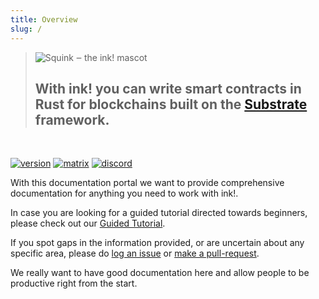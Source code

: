 ```yaml
---
title: Overview
slug: /
---
```


<blockquote>
    <img src="./img/ink-squid.svg" alt="Squink ‒ the ink! mascot" class="squid" />
    <h2>
        With ink! you can write smart contracts in Rust for blockchains built on
        the <a href="https://github.com/paritytech/substrate">Substrate</a> framework.
    </h2>
</blockquote>

<br/>

[![version][m1]][m2] [![matrix][k1]][k2] [![discord][l1]][l2]

[k1]: https://img.shields.io/badge/matrix-chat-brightgreen.svg?style=flat
[k2]: https://riot.im/app/#/room/#ink:matrix.parity.io
[l1]: https://img.shields.io/discord/722223075629727774?style=flat-square&label=discord
[l2]: https://discord.gg/j2DKRRbSJ
[m1]: https://img.shields.io/github/v/release/paritytech/ink?label=ink!%20on%20GitHub
[m2]: https://github.com/paritytech/ink

With this documentation portal we want to provide comprehensive documentation
for anything you need to work with ink!.

In case you are looking for a guided tutorial directed towards beginners,
please check out our [Guided Tutorial](https://substrate.dev/substrate-contracts-workshop/#/).

If you spot gaps in the information provided, or are uncertain about any
specific area, please do <a href="https://github.com/paritytech/ink-docs/issues">log an issue</a>
or <a href="https://github.com/paritytech/ink-docs/pulls">make a pull-request</a>.

We really want to have good documentation here and allow people to be productive
right from the start.
